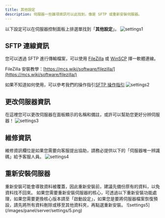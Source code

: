 ```yaml
---
title: 其他設定
description: 伺服器一些雜項資訊可以此找到，像是 SFTP 或重新安裝伺服器。
---
```



以下設定可以在伺服器控制面板上排選單找到「**其他設定**」。
![settings1](/images/panel/server/settings/1.png)

## SFTP 連線資訊
您可以透過 SFTP 進行傳輸檔案，可以使用 [FileZilla](https://filezilla-project.org) 或 [WinSCP](https://winscp.net/eng/index.php) 擇一軟體連線。

FileZilla 安裝教學：[https://mcs.wiki/software/filezilla/](https://mcs.wiki/software/filezilla/)

如果不知道如何使用，可以參考我們的操作指引[SFTP 操作指引](https://docs.vproxy.cloud/panel/server/sftp)
![settings2](/images/panel/server/settings/2.png)
## 更改伺服器資訊
在這裡您可以更改伺服器在面板顯示的名稱和備註，或許可以幫助您更好分辨伺服器！
![settings3](/images/panel/server/settings/3.png)
## 維修資訊
維修資訊欄位是如果您需要向客服提出協助，請務必提供以下的「伺服器唯一辨識碼」給予客服人員。
![settings4](/images/panel/server/settings/4.png)
## 重新安裝伺服器
<Callout title="注意" type="warn">
    重新安裝可能會導致資料被覆蓋，因此重新安裝前，建議先備份原有的資料，以免資料找不回來。
</Callout>
如果您需要重新安裝伺服器的核心，可透過以下重新安裝功能處理，如果您需要更換核心版本請至「啟動設定」，如果您是要將伺服器檔案恢復預設，請先將所有資料刪除或移至其他資料夾，再點選重新安裝。
![settings5](/images/panel/server/settings/5.png)
